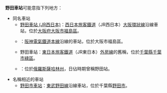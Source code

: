 {{noteTA
|T=zh-tw:野田車站;zh-hk:野田站; zh-cn:野田站;
|1=zh-tw:野田車站;zh-hk:野田站; zh-cn:野田站;
}}
'''野田車站'''可能意指下列地方：
* 同名車站
** [[野田車站_(JR西日本)|野田車站 (JR西日本)]]：[[西日本旅客鐵道|西日本旅客鐵道]]（JR西日本）[[大阪環狀線|大阪環狀線]]沿線車站，位於[[大阪府|大阪府]][[大阪市|大阪市]][[福島區|福島區]]。
** {{lj|野田車站 (阪神)|野田駅 (阪神)}}：[[阪神電氣鐵道|阪神電氣鐵道]][[阪神本線|本線]]沿線的車站，位於大阪市福島區。
** 野田車站：[[東日本旅客鐵道|東日本旅客鐵道]]（JR東日本）[[外房線|外房線]]{{lj|譽田車站|誉田駅}}的舊稱，位於[[千葉縣|千葉縣]][[千葉市|千葉市]][[綠區_(千葉市)|綠區]]。
** {{link-ru|契诃夫-萨哈林斯基站|Чехов-Сахалинский}}：位於[[俄羅斯|俄羅斯]][[薩哈林州|薩哈林州]]，日佔時期曾稱野田站。
* 名稱相近的車站
** [[野田市車站|野田市車站]]：[[東武鐵道|東武]][[野田線|野田線]]沿線車站，位於千葉縣[[野田市|野田市]]。

{{disambig|cat=四字車站名消歧義|Noda}}